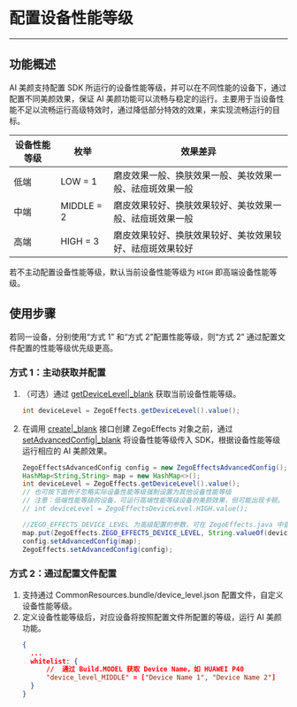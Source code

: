 # 配置设备性能等级

- - -

## 功能概述

AI 美颜支持配置 SDK 所运行的设备性能等级，并可以在不同性能的设备下，通过配置不同美颜效果，保证 AI 美颜功能可以流畅与稳定的运行。主要用于当设备性能不足以流畅运行高级特效时，通过降低部分特效的效果，来实现流畅运行的目标。

| 设备性能等级 | 枚举 | 效果差异 |
| --- | --- | --- |
| 低端 | LOW = 1 | 磨皮效果一般、换肤效果一般、美妆效果一般、祛痘斑效果一般 |  
| 中端 | MIDDLE = 2 | 磨皮效果较好、换肤效果较好、美妆效果一般、祛痘斑效果一般 |  
| 高端 | HIGH = 3 | 磨皮效果较好、换肤效果较好、美妆效果较好、祛痘斑效果较好 |  

<Note title="Note">

若不主动配置设备性能等级，默认当前设备性能等级为 `HIGH` 即高端设备性能等级。
</Note>


## 使用步骤

<Warning title="Warning">

若同一设备，分别使用“方式 1” 和“方式 2”配置性能等级，则“方式 2” 通过配置文件配置的性能等级优先级更高。
</Warning>

### 方式 1：主动获取并配置

1. （可选）通过 [getDeviceLevel\|_blank](@getDeviceLevel) 获取当前设备性能等级。
    ```java
    int deviceLevel = ZegoEffects.getDeviceLevel().value();
    ```


2. 在调用 [create\|_blank](@create) 接口创建 ZegoEffects 对象之前，通过 [setAdvancedConfig\|_blank](@setAdvancedConfig) 将设备性能等级传入 SDK，根据设备性能等级运行相应的 AI 美颜效果。

    ```java
    ZegoEffectsAdvancedConfig config = new ZegoEffectsAdvancedConfig();
    HashMap<String,String> map = new HashMap<>();
    int deviceLevel = ZegoEffects.getDeviceLevel().value();
    // 也可按下面例子忽略实际设备性能等级强制设置为其他设备性能等级
    // 注意：低端性能等级的设备，可运行高端性能等级设备的美颜效果，但可能出现卡顿。
    // int deviceLevel = ZegoEffectsDeviceLevel.HIGH.value(); 

    //ZEGO_EFFECTS_DEVICE_LEVEL 为高级配置的参数，可在 ZegoEffects.java 中查看
    map.put(ZegoEffects.ZEGO_EFFECTS_DEVICE_LEVEL, String.valueOf(deviceLevel)); 
    config.setAdvancedConfig(map);
    ZegoEffects.setAdvancedConfig(config);
    ```

### 方式 2：通过配置文件配置

1. 支持通过 CommonResources.bundle/device_level.json 配置文件，自定义设备性能等级。
2. 定义设备性能等级后，对应设备将按照配置文件所配置的等级，运行 AI 美颜功能。
    ```json
    {
      ...
      whitelist: {
          //  通过 Build.MODEL 获取 Device Name，如 HUAWEI P40
          "device_level_MIDDLE" = ["Device Name 1", "Device Name 2"]
      }
    }
   ```
